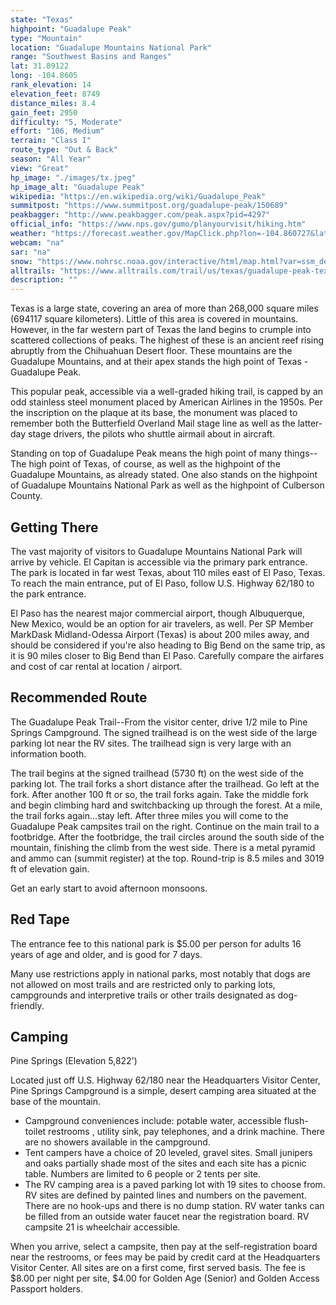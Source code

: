 ```yaml
---
state: "Texas"
highpoint: "Guadalupe Peak"
type: "Mountain"
location: "Guadalupe Mountains National Park"
range: "Southwest Basins and Ranges"
lat: 31.89122
long: -104.8605
rank_elevation: 14
elevation_feet: 8749
distance_miles: 8.4
gain_feet: 2950
difficulty: "5, Moderate"
effort: "106, Medium"
terrain: "Class I"
route_type: "Out & Back"
season: "All Year"
view: "Great"
hp_image: "./images/tx.jpeg"
hp_image_alt: "Guadalupe Peak"
wikipedia: "https://en.wikipedia.org/wiki/Guadalupe_Peak"
summitpost: "https://www.summitpost.org/guadalupe-peak/150689"
peakbagger: "http://www.peakbagger.com/peak.aspx?pid=4297"
official_info: "https://www.nps.gov/gumo/planyourvisit/hiking.htm"
weather: "https://forecast.weather.gov/MapClick.php?lon=-104.860727&lat=31.891483"
webcam: "na"
sar: "na"
snow: "https://www.nohrsc.noaa.gov/interactive/html/map.html?var=ssm_depth&min_x=-104.945630425594&min_y=31.7914833068848&max_x=-104.77582038007&max_y=31.9914833068848&bgvar=dem&shdvar=shading&title=0&width=800&height=450&font=0&lbl=m&palette=0&h_o=0&metric=0&lp=0&no_header=0&snap=1&o7=1&o9=1&o11=1&o13=1"
alltrails: "https://www.alltrails.com/trail/us/texas/guadalupe-peak-texas-highpoint-trail"
description: ""
---
```


Texas is a large state, covering an area of more than 268,000 square miles (694117 square kilometers). Little of this area is covered in mountains. However, in the far western part of Texas the land begins to crumple into scattered collections of peaks. The highest of these is an ancient reef rising abruptly from the Chihuahuan Desert floor. These mountains are the Guadalupe Mountains, and at their apex stands the high point of Texas - Guadalupe Peak.

This popular peak, accessible via a well-graded hiking trail, is capped by an odd stainless steel monument placed by American Airlines in the 1950s. Per the inscription on the plaque at its base, the monument was placed to remember both the Butterfield Overland Mail stage line as well as the latter-day stage drivers, the pilots who shuttle airmail about in aircraft.

Standing on top of Guadalupe Peak means the high point of many things--The high point of Texas, of course, as well as the highpoint of the Guadalupe Mountains, as already stated. One also stands on the highpoint of Guadalupe Mountains National Park as well as the highpoint of Culberson County.

## Getting There
The vast majority of visitors to Guadalupe Mountains National Park will arrive by vehicle. El Capitan is accessible via the primary park entrance. The park is located in far west Texas, about 110 miles east of El Paso, Texas. To reach the main entrance, put of El Paso, follow U.S. Highway 62/180 to the park entrance.

El Paso has the nearest major commercial airport, though Albuquerque, New Mexico, would be an option for air travelers, as well.  Per SP Member MarkDask Midland-Odessa Airport (Texas) is about 200 miles away, and should be considered if you're also heading to Big Bend on the same trip, as it is 90 miles closer to Big Bend than El Paso.  Carefully compare the airfares and cost of car rental at location / airport.

## Recommended Route
The Guadalupe Peak Trail--From the visitor center, drive 1/2 mile to Pine Springs Campground. The signed trailhead is on the west side of the large parking lot near the RV sites. The trailhead sign is very large with an information booth.

The trail begins at the signed trailhead (5730 ft) on the west side of the parking lot. The trail forks a short distance after the trailhead. Go left at the fork. After another 100 ft or so, the trail forks again. Take the middle fork and begin climbing hard and switchbacking up through the forest. At a mile, the trail forks again...stay left. After three miles you will come to the Guadalupe Peak campsites trail on the right. Continue on the main trail to a footbridge. After the footbridge, the trail circles around the south side of the mountain, finishing the climb from the west side. There is a metal pyramid and ammo can (summit register) at the top. Round-trip is 8.5 miles and 3019 ft of elevation gain.

Get an early start to avoid afternoon monsoons.

## Red Tape
The entrance fee to this national park is $5.00 per person for adults 16 years of age and older, and is good for 7 days.

Many use restrictions apply in national parks, most notably that dogs are not allowed on most trails and are restricted only to parking lots, campgrounds and interpretive trails or other trails designated as dog-friendly.

## Camping
Pine Springs (Elevation 5,822')

Located just off U.S. Highway 62/180 near the Headquarters Visitor Center, Pine Springs Campground is a simple, desert camping area situated at the base of the mountain.

- Campground conveniences include: potable water, accessible flush-toilet restrooms , utility sink, pay telephones, and a drink machine. There are no showers available in the campground.
- Tent campers have a choice of 20 leveled, gravel sites. Small junipers and oaks partially shade most of the sites and each site has a picnic table. Numbers are limited to 6 people or 2 tents per site.
- The RV camping area is a paved parking lot with 19 sites to choose from. RV sites are defined by painted lines and numbers on the pavement. There are no hook-ups and there is no dump station. RV water tanks can be filled from an outside water faucet near the registration board. RV campsite 21 is wheelchair accessible.

When you arrive, select a campsite, then pay at the self-registration board near the restrooms, or fees may be paid by credit card at the Headquarters Visitor Center. All sites are on a first come, first served basis. The fee is $8.00 per night per site, $4.00 for Golden Age (Senior) and Golden Access Passport holders.
